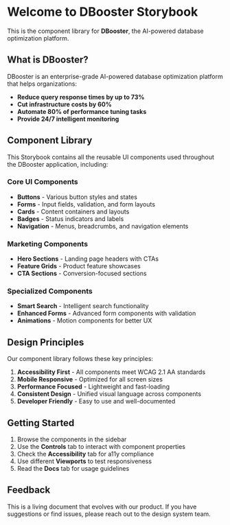 

<Meta title="Introduction" />

# Welcome to DBooster Storybook

This is the component library for **DBooster**, the AI-powered database optimization platform.

## What is DBooster?

DBooster is an enterprise-grade AI-powered database optimization platform that helps organizations:

- **Reduce query response times by up to 73%**
- **Cut infrastructure costs by 60%**
- **Automate 80% of performance tuning tasks**
- **Provide 24/7 intelligent monitoring**

## Component Library

This Storybook contains all the reusable UI components used throughout the DBooster application, including:

### Core UI Components
- **Buttons** - Various button styles and states
- **Forms** - Input fields, validation, and form layouts
- **Cards** - Content containers and layouts
- **Badges** - Status indicators and labels
- **Navigation** - Menus, breadcrumbs, and navigation elements

### Marketing Components
- **Hero Sections** - Landing page headers with CTAs
- **Feature Grids** - Product feature showcases
- **CTA Sections** - Conversion-focused sections

### Specialized Components
- **Smart Search** - Intelligent search functionality
- **Enhanced Forms** - Advanced form components with validation
- **Animations** - Motion components for better UX

## Design Principles

Our component library follows these key principles:

1. **Accessibility First** - All components meet WCAG 2.1 AA standards
2. **Mobile Responsive** - Optimized for all screen sizes
3. **Performance Focused** - Lightweight and fast-loading
4. **Consistent Design** - Unified visual language across components
5. **Developer Friendly** - Easy to use and well-documented

## Getting Started

1. Browse the components in the sidebar
2. Use the **Controls** tab to interact with component properties
3. Check the **Accessibility** tab for a11y compliance
4. Use different **Viewports** to test responsiveness
5. Read the **Docs** tab for usage guidelines

## Feedback

This is a living document that evolves with our product. If you have suggestions or find issues, please reach out to the design system team.
